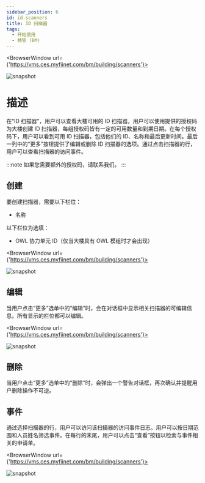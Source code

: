 ---
sidebar_position: 6
id: id-scanners
title: ID 扫描器
tags:
  - 开始使用
  - 楼管 (BM)
---


<BrowserWindow url={'https://vms.ces.myfiinet.com/bm/building/scanners'}>

![snapshot](/assets/bm/bm-id-scanners-zh-hant.png)

</BrowserWindow>

# 描述

在“ID 扫描器”，用户可以查看大楼可用的 ID 扫描器。用户可以使用提供的授权码为大楼创建 ID 扫描器，每组授权码皆有一定的可用数量和到期日期。在每个授权码下，用户可以看到可用 ID 扫描器，包括他们的 ID、名称和最后更新时间。最后一列中的“更多”按钮提供了编辑或删除 ID 扫描器的选项。通过点击扫描器的行，用户可以查看扫描器的访问事件。

:::note
如果您需要额外的授权码，请联系我们。
:::

## 创建

要创建扫描器，需要以下栏位：

- 名称

以下栏位为选填：

- OWL 协力单元 ID（仅当大楼具有 OWL 模组时才会出现）

<BrowserWindow url={'https://vms.ces.myfiinet.com/bm/building/scanners'}>

![snapshot](/assets/bm/bm-create-id-scanner-zh-hant.png)

</BrowserWindow>

## 编辑

当用户点击“更多”选单中的“编辑”时，会在对话框中显示相关扫描器的可编辑信息。所有显示的栏位都可以编辑。

<BrowserWindow url={'https://vms.ces.myfiinet.com/bm/building/scanners'}>

![snapshot](/assets/bm/bm-edit-id-scanner-zh-hant.png)

</BrowserWindow>

## 删除

当用户点击“更多”选单中的“删除”时，会弹出一个警告对话框，再次确认并提醒用户删除操作不可逆。

## 事件

通过选择扫描器的行，用户可以访问该扫描器的访问事件日志。用户可以按日期范围和人员姓名筛选事件。在每行的末尾，用户可以点击“查看”按钮以检索与事件相关的申请单。

<BrowserWindow url={'https://vms.ces.myfiinet.com/bm/building/scanners'}>

![snapshot](/assets/bm/bm-id-scanner-events-zh-hant.png)

</BrowserWindow>
